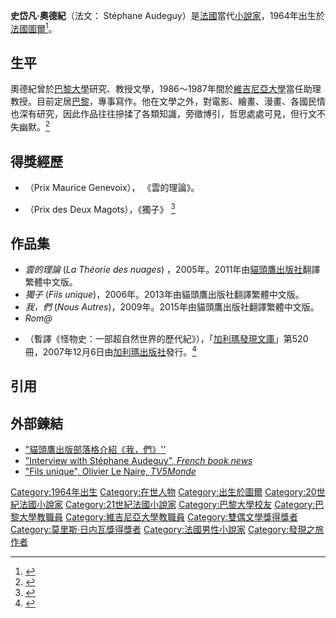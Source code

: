 {{Notability Unreferenced|time=2015-09-10T11:28:31+00:00}}
'''史岱凡·奧德紀'''（法文： Stéphane Audeguy）是[[法國|法國]]當代[[小說家|小說家]]，1964年出生於[[法國|法國]][[圖爾|圖爾]]<ref>{{cite web |url=http://livres.fluctuat.net/stephane-audeguy.html |title=存档副本 |accessdate=2010-02-21 |deadurl=yes |archiveurl=https://web.archive.org/web/20090823130410/http://livres.fluctuat.net/stephane-audeguy.html |archivedate=2009-08-23 }}</ref>。

==生平==
奧德紀曾於[[巴黎大學|巴黎大學]]研究、教授文學，1986～1987年間於[[維吉尼亞大學|維吉尼亞大學]]當任助理教授。目前定居[[巴黎|巴黎]]，專事寫作。他在文學之外，對電影、繪畫、漫畫、各國民情也深有研究，因此作品往往摻揉了各類知識，旁徵博引，哲思處處可見，但行文不失幽默。<ref>{{Cite web |url=http://www.fantasticfiction.co.uk/a/stephane-audeguy/ |title=存档副本 |access-date=2015-09-10 |archive-date=2016-03-03 |archive-url=https://web.archive.org/web/20160303181747/http://www.fantasticfiction.co.uk/a/stephane-audeguy/ |dead-url=no }}</ref>

==得獎經歷==
* {{Link-en|莫里斯·日内瓦獎|Prix Maurice Genevoix}}（Prix Maurice Genevoix）， 《雲的理論》。
* {{Link-en|雙偶文學獎|Prix des Deux Magots}}（Prix des Deux Magots），《獨子》 <ref>{{Cite web |url=http://www.alliance-us.org/en/Page.Culture.Lecture.Audeguy.aspx |title=存档副本 |accessdate=2015-09-10 |archive-date=2014-08-08 |archive-url=https://web.archive.org/web/20140808052213/http://www.alliance-us.org/en/Page.Culture.Lecture.Audeguy.aspx |dead-url=yes }}</ref>

==作品集==
* ''雲的理論'' (''La Théorie des nuages'') ，2005年。2011年由[[貓頭鷹出版社|貓頭鷹出版社]]翻譯繁體中文版。
* ''獨子'' (''Fils unique'')，2006年。2013年由貓頭鷹出版社翻譯繁體中文版。
* ''我，們'' (''Nous Autres'')，2009年。2015年由貓頭鷹出版社翻譯繁體中文版。
* ''Rom@''
* {{lang|fr|''Les monstres : Si loin et si proches''}}（暫譯《怪物史：一部超自然世界的歷代紀》），「[[發現之旅叢書|加利瑪發現文庫]]」第520冊，2007年12月6日由[[加利瑪出版社|加利瑪出版社]]發行。<ref>{{cite web |title=''Les monstres : Si loin et si proches'', collection Découvertes Gallimard (n° 520) |url=http://www.gallimard.fr/Catalogue/GALLIMARD/Decouvertes-Gallimard/Decouvertes-Gallimard/Culture-et-societe/Les-monstres |website=gallimard.fr |language=fr |accessdate=2017-04-09 |archive-date=2020-12-02 |archive-url=https://web.archive.org/web/20201202010958/http://www.gallimard.fr/Catalogue/GALLIMARD/Decouvertes-Gallimard/Decouvertes-Gallimard/Culture-et-societe/Les-monstres |dead-url=no }}</ref>

==引用==
{{reflist}}

==外部鍊結==
*[https://web.archive.org/web/20160304111237/http://owls.tw/?p=3998 "貓頭鷹出版部落格介紹《我，們》'']
*[https://web.archive.org/web/20100608033104/http://www.frenchbooknews.com/interviewSep06.php "Interview with Stéphane Audeguy", ''French book news'']
*[http://www.tv5.org/TV5Site/litterature/critique-282-stephane-audeguy_fils-unique.htm "Fils unique", Olivier Le Naire, ''TV5Monde''] {{Wayback|url=http://www.tv5.org/TV5Site/litterature/critique-282-stephane-audeguy_fils-unique.htm |date=20090831072456 }}

{{Authority control}}

{{DEFAULTSORT:Audeguy, Stephane}}
[[Category:1964年出生|Category:1964年出生]]
[[Category:在世人物|Category:在世人物]]
[[Category:出生於圖爾|Category:出生於圖爾]]
[[Category:20世紀法國小說家|Category:20世紀法國小說家]]
[[Category:21世紀法國小說家|Category:21世紀法國小說家]]
[[Category:巴黎大學校友|Category:巴黎大學校友]]
[[Category:巴黎大學教職員|Category:巴黎大學教職員]]
[[Category:維吉尼亞大學教職員|Category:維吉尼亞大學教職員]]
[[Category:雙偶文學獎得獎者|Category:雙偶文學獎得獎者]]
[[Category:莫里斯·日内瓦獎得獎者|Category:莫里斯·日内瓦獎得獎者]]
[[Category:法國男性小說家|Category:法國男性小說家]]
[[Category:發現之旅作者|Category:發現之旅作者]]